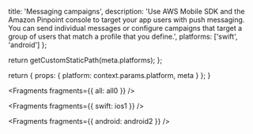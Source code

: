 
  title: 'Messaging campaigns',
  description:
    'Use AWS Mobile SDK and the Amazon Pinpoint console to target your app users with push messaging. You can send individual messages or configure campaigns that target a group of users that match a profile that you define.',
  platforms: ['swift', 'android']
};

  return getCustomStaticPath(meta.platforms);
};

  return {
    props: {
      platform: context.params.platform,
      meta
    }
  };
}


<Fragments fragments={{ all: all0 }} />


<Fragments fragments={{ swift: ios1 }} />


<Fragments fragments={{ android: android2 }} />
